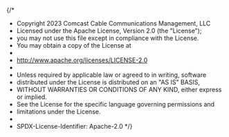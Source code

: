 {/*
 * Copyright 2023 Comcast Cable Communications Management, LLC
 * Licensed under the Apache License, Version 2.0 (the "License");
 * you may not use this file except in compliance with the License.
 * You may obtain a copy of the License at
 *
 * http://www.apache.org/licenses/LICENSE-2.0
 *
 * Unless required by applicable law or agreed to in writing, software
 * distributed under the License is distributed on an "AS IS" BASIS,
 * WITHOUT WARRANTIES OR CONDITIONS OF ANY KIND, either express or implied.
 * See the License for the specific language governing permissions and
 * limitations under the License.
 *
 * SPDX-License-Identifier: Apache-2.0
*/}


<Meta of={TileStories} />

<Title />

Representing entities as navigable items in a row or grid is a common UI pattern in TV applications. Often these items display key information about the entity and allow the user on press to watch/play the entity or view more details:

<Primary of={TileStories} />

A simple version of this component can be created by incorporating `Text` with `Artwork`. To convey more information about the entity, components like `Badge`, `Label`, and `ProgressBar` can be used also.

```tsx
const App = () => {
  return (
    <View
      style={{
        width: 400,
        height: 240,
        padding: [40, 10],
        borderRadius: 8
      }}
      autofocus
    >
      <Artwork
        style={{ borderRadius: 8 }}
        src="https://image.tmdb.org/t/p/w500/zHdQ6yaqDf3OQO5uhr0auAgwK6O.jpg"
        fallbackSrc="https://image.tmdb.org/t/p/w500/stKGOm8UyhuLPR9sZLjs5AkmncA.jpg"
        gradient={true}
      />
      <View
        style={{
          display: 'flex',
          flexDirection: 'row',
          flexBoundary: 'contain',
          justifyContent: 'spaceBetween',
          x: 14,
          y: 14,
          width: 376
        }}
      >
        <Badge title="HD" />
        <Label title="Comedy" />
      </View>
      <View
        style={{
          display: 'flex',
          flexDirection: 'column',
          flexBoundary: 'contain',
          gap: -8,
          mountY: 1,
          x: 14,
          y: 204
        }}
      >
        <Text style={{ ...theme.typography.body1 }}>Title</Text>
        <Text
          style={{
            ...theme.typography.body3,
            width: 376,
            contain: 'width',
            maxLines: 1,
            fontWeight: 400
          }}
        >
          Lorem ipsum dolor sit amet, consectetur adipiscing elit. Vestibulum sodales est eu eleifend
          interdum. Vivamus egestas maximus elementum. Sed condimentum ligula justo, non sollicitudin lectus
          rutrum vel. Integer iaculis vitae nisl quis tincidunt. Sed quis dui vehicula, vehicula felis a,
          tempor leo. Fusce tincidunt, ante eget pretium efficitur, libero elit volutpat quam, sit amet porta
          tortor odio non ligula. Ut sed dolor eleifend massa auctor porttitor eget ut lectus. Vivamus
          elementum lorem mauris, eu luctus tortor posuere sit amet. Nunc a interdum metus.
        </Text>
      </View>
      <ProgressBar
        style={{ x: 14, y: 208, borderRadius: 8 }}
        width={376}
        progress={0.6}
      />
    </View>
  );
};
```
